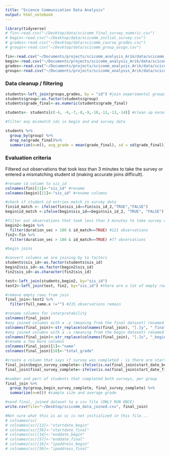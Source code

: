 ```yaml
---
title: "Science Communication Data Analysis"
output: html_notebook
---
```


```r
library(tidyverse)
# fin<-read.csv("~/Desktop/data/scicomm_final_survey_numeric.csv")
# begin<-read.csv("~/Desktop/data/scicomm_initial_survey.csv")
# grades<-read.csv("~/Desktop/data/scicomm_course_grades.csv")
# groups<-read.csv("~/Desktop/data/scicomm_group_assgn.csv")

fin<-read.csv("~/Documents/projects/scicomm_analysis_Arik/data/scicomm_final_survey_numeric.csv")
begin<-read.csv("~/Documents/projects/scicomm_analysis_Arik/data/scicomm_initial_survey.csv")
grades<-read.csv("~/Documents/projects/scicomm_analysis_Arik/data/scicomm_course_grades.csv")
groups<-read.csv("~/Documents/projects/scicomm_analysis_Arik/data/scicomm_group_assgn.csv")

```

### Data cleanup / filtering 

```r
students<-left_join(groups,grades, by = "id") #join experimental groups and grades
students$group<-as.factor(students$group)
students$grade_final<-as.numeric(students$grade_final)

students<- students[c(-4, -6,-7,-8,-9,-10,-11,-13,-14)] #clean up excessive columns in students

#filter any mismatch ids in begin and end survey data

students %>%
  group_by(group) %>%
  drop_na(grade_final)%>%
  summarize(n=n(), avg_grade = mean(grade_final), sd = sd(grade_final)) #sample size and average grade
```
### Evaluation criteria 
Filtered out observations that took less than 3 minutes to take the survey or entered a mismatching student id (making accurate joins difficult).

```r
#rename id column to sis_id
colnames(fin)[11]<-"sis_id" #rename 
colnames(begin)[11]<-"sis_id" #rename columns

#check if student id entries match in survey data
fin$id_match <- ifelse(fin$sis_id==fin$sis_id_2,"TRUE","FALSE")
begin$id_match <-ifelse(begin$sis_id==begin$sis_id_2, "TRUE", "FALSE")

#filter out observations that took less than 3 minutes to take survey or entered a mismatching id
begin2<-begin %>%
  filter(duration_sec > 180 & id_match==TRUE) #121 observations
fin2<-fin %>%
  filter(duration_sec > 180 & id_match==TRUE) #77 observations

#begin joins 

#convert columns we are joining by to factors 
students$sis_id<-as.factor(students$sis_id)
begin2$sis_id<-as.factor(begin2$sis_id)
fin2$sis_id<-as.character(fin2$sis_id)

test<-left_join(students,begin2, by="sis_id")
test2<-left_join(test, fin2, by="sis_id") #there are a lot of empty rows in this join

#remove empty rows from join
final_join<-test2 %>%
  filter(full_name.x !="") #215 observations remain

#rename columns for interpretability
colnames(final_join)
#any joined columns with a .y (meaning from the final dataset) renamed as _final
colnames(final_join)<-str_replace(colnames(final_join), "[.]y", "_final")
#any joined columns with a .x (meaning from the begin dataset) renamed as _final
colnames(final_join)<-str_replace(colnames(final_join), "[.]x", "_begin")
#rename a few more columns 
colnames(final_join)[1]<-"name"
colnames(final_join)[10]<-"total_grade"

#create a column that says if survey was completed - is there are start date to the survey?
final_join$begin_survey_complete<-ifelse(is.na(final_join$start_date_begin), "n", "y")
final_join$final_survey_complete<-ifelse(is.na(final_join$start_date_final), "n", "y")

#number and perc of students that completed both surveys, per group
final_join %>%
  group_by(group,begin_survey_complete, final_survey_complete) %>%
  summarize(n=n()) #sample size and average grade

#send final, joined dataset to a csv file (ONLY RUN ONCE)
write.csv(file="~/Desktop/scicomm_data_joined.csv", final_join)
```

```r
#Not sure what this is as sc is not initialized in this file... 
# colnames(sc)
# colnames(sc)[13]<-"startdate_begin"
# colnames(sc)[56]<-"startdate_final"
# colnames(sc)[14]<-"enddate_begin"
# colnames(sc)[57]<-"enddate_final"
# colnames(sc)[16]<-"ipaddress_begin"
# colnames(sc)[59]<-"ipaddress_final"
```